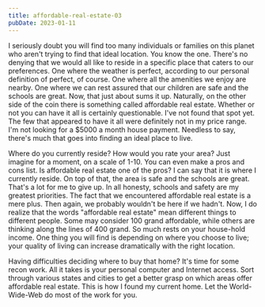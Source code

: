 ```yaml
---
title: affordable-real-estate-03
pubDate: 2023-01-11
---
```


I seriously doubt you will find too many individuals or families on this planet who aren't trying to find that ideal location. You know the one. There's no denying that we would all like to reside in a specific place that caters to our preferences. One where the weather is perfect, according to our personal definition of perfect, of course. One where all the amenities we enjoy are nearby. One where we can rest assured that our children are safe and the schools are great. Now, that just about sums it up. Naturally, on the other side of the coin there is something called affordable real estate. Whether or not you can have it all is certainly questionable. I've not found that spot yet. The few that appeared to have it all were definitely not in my price range. I'm not looking for a $5000 a month house payment. Needless to say, there's much that goes into finding an ideal place to live. 

Where do you currently reside? How would you rate your area? Just imagine for a moment, on a scale of 1-10. You can even make a pros and cons list. Is affordable real estate one of the pros? I can say that it is where I currently reside. On top of that, the area is safe and the schools are great. That's a lot for me to give up. In all honesty, schools and safety are my greatest priorities. The fact that we encountered affordable real estate is a mere plus. Then again, we probably wouldn't be here if we hadn't. Now, I do realize that the words "affordable real estate" mean different things to different people. Some may consider 100 grand affordable, while others are thinking along the lines of 400 grand. So much rests on your house-hold income. One thing you will find is depending on where you choose to live; your quality of living can increase dramatically with the right location. 

Having difficulties deciding where to buy that home? It's time for some recon work. All it takes is your personal computer and Internet access. Sort through various states and cities to get a better grasp on which areas offer affordable real estate. This is how I found my current home. Let the World-Wide-Web do most of the work for you.